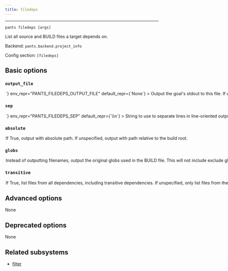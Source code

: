 ```yaml
---
title: filedeps
---
```



---

```
pants filedeps [args]
```

List all source and BUILD files a target depends on.

Backend: <span className="color--primary">`pants.backend.project_info`</span>

Config section: <span className="color--primary">`[filedeps]`</span>

<span className={styles.options}>

## Basic options

### `output_file`

<Option
  cli_repr={`--filedeps-output-file=<path>`}
  env_repr="PANTS_FILEDEPS_OUTPUT_FILE"
  default_repr={`None`}
>

Output the goal&#x27;s stdout to this file. If unspecified, outputs to stdout.

</Option>

### `sep`

<Option
  cli_repr={`--filedeps-sep=<separator>`}
  env_repr="PANTS_FILEDEPS_SEP"
  default_repr={`\\n`}
>

String to use to separate lines in line-oriented output.

</Option>

### `absolute`

<Option
  cli_repr={`--[no-]filedeps-absolute`}
  env_repr="PANTS_FILEDEPS_ABSOLUTE"
  default_repr={`False`}
>

If True, output with absolute path. If unspecified, output with path relative
to the build root.

</Option>

### `globs`

<Option
  cli_repr={`--[no-]filedeps-globs`}
  env_repr="PANTS_FILEDEPS_GLOBS"
  default_repr={`False`}
>

Instead of outputting filenames, output the original globs used in the BUILD
file. This will not include exclude globs (i.e. globs that start with `!`).

</Option>

### `transitive`

<Option
  cli_repr={`--[no-]filedeps-transitive`}
  env_repr="PANTS_FILEDEPS_TRANSITIVE"
  default_repr={`False`}
>

If True, list files from all dependencies, including transitive dependencies.
If unspecified, only list files from the target.

</Option>

## Advanced options

None

## Deprecated options

None

## Related subsystems

- [filter](../goals/filter.mdx)

</span>
